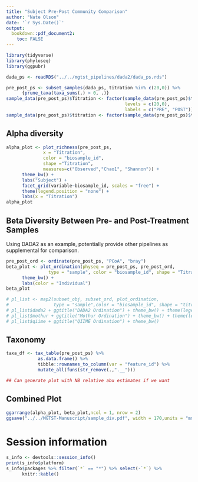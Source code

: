 ```yaml
---
title: "Subject Pre-Post Community Comparison"
author: "Nate Olson"
date: '`r Sys.Date()`'
output:
  bookdown::pdf_document2:
    toc: FALSE
---
```




```r
library(tidyverse)
library(phyloseq)
library(ggpubr)
```

```r
dada_ps <- readRDS("../../mgtst_pipelines/dada2/dada_ps.rds")

pre_post_ps <- subset_samples(dada_ps, titration %in% c(20,0)) %>% 
      {prune_taxa(taxa_sums(.) > 0, .)}
sample_data(pre_post_ps)$Titration <- factor(sample_data(pre_post_ps)$titration,
                                             levels = c(20,0),
                                             labels = c("PRE", "POST"))
sample_data(pre_post_ps)$titration <- factor(sample_data(pre_post_ps)$titration)
```

## Alpha diversity 

```r
alpha_plot <- plot_richness(pre_post_ps, 
              x = "Titration",
              color = "biosample_id",
              shape ="Titration", 
              measures=c("Observed","Chao1", "Shannon")) +
      theme_bw() +
      labs("Subject") +
      facet_grid(variable~biosample_id, scales = "free") +
      theme(legend.position = "none") +
      labs(x = "Titration")
alpha_plot
```

## Beta Diversity Between Pre- and Post-Treatment Samples 
Using DADA2 as an example, potentially provide other pipelines as supplemental for comparison.

```r
pre_post_ord <- ordinate(pre_post_ps, "PCoA", "bray")
beta_plot <- plot_ordination(physeq = pre_post_ps, pre_post_ord, 
                type = "sample", color = "biosample_id", shape = "Titration") +
      theme_bw() +
      labs(color = "Individual")
beta_plot
```


```r
# pl_list <- map2(subset_obj, subset_ord, plot_ordination, 
#                 type = "sample",color = "biosample_id", shape = "titration")
# pl_list$dada2 + ggtitle("DADA2 Ordination") + theme_bw() + theme(legend.position = "none")
# pl_list$mothur + ggtitle("Mothur Ordination") + theme_bw() + theme(legend.position = "none")
# pl_list$qiime + ggtitle("QIIME Ordination") + theme_bw() 
```

## Taxonomy
```r
taxa_df <- tax_table(pre_post_ps) %>% 
            as.data.frame() %>%
            tibble::rownames_to_column(var = "feature_id") %>% 
            mutate_all(funs(str_remove(.,".__")))

## Can generate plot with NB relative abu estimates if we want
```

## Combined Plot
```r
ggarrange(alpha_plot, beta_plot,ncol = 1, nrow = 2)
ggsave("../../MGTST-Manuscript/sample_div.pdf", width = 170,units = "mm")
```


# Session information
```r
s_info <- devtools::session_info()
print(s_info$platform)
s_info$packages %>% filter(`*` == "*") %>% select(-`*`) %>% 
      knitr::kable()

```
